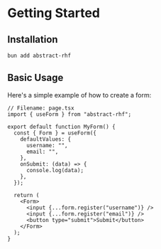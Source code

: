 # Getting Started

## Installation

```bash
bun add abstract-rhf
```

## Basic Usage

Here's a simple example of how to create a form:

```tsx
// Filename: page.tsx
import { useForm } from "abstract-rhf";

export default function MyForm() {
  const { Form } = useForm({
    defaultValues: {
      username: "",
      email: "",
    },
    onSubmit: (data) => {
      console.log(data);
    },
  });

  return (
    <Form>
      <input {...form.register("username")} />
      <input {...form.register("email")} />
      <button type="submit">Submit</button>
    </Form>
  );
}
```
